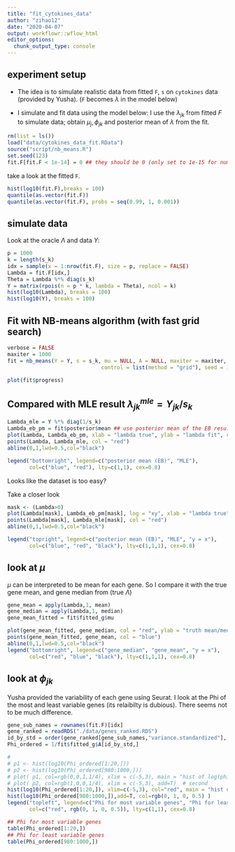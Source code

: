 ```yaml
---
title: "fit_cytokines_data"
author: "zihao12"
date: "2020-04-07"
output: workflowr::wflow_html
editor_options:
  chunk_output_type: console
---
```


## experiment setup

* The idea is to simulate realistic data from fitted `F`, `s` on `cytokines` data (provided by Yusha). (`F` becomes $\lambda$ in the model below)\

* I simulate and fit data using the model below:
\begin{align}
  & Y_{jk} \sim Po(s_k \lambda_{jk})\\
  & \lambda_{jk} = \mu_j v_{jk}\\
  & v_{jk} \sim Ga(1/\phi_{jk}, 1/\phi_{jk})
\end{align}
I use the $\lambda_{jk}$ from fitted $F$ to simulate data; obtain $\mu_j, \phi_{jk}$  and posterior mean of $\lambda$ from the fit. 


```r
rm(list = ls())
load("data/cytokines_data_fit.RData")
source("script/nb_means.R")
set.seed(123)
fit.F[fit.F < 1e-14] = 0 ## they should be 0 (only set to 1e-15 for numerical issue)
```


take a look at the fitted `F`. 
```r
hist(log10(fit.F),breaks = 100)
quantile(as.vector(fit.F))
quantile(as.vector(fit.F), probs = seq(0.99, 1, 0.001))
```

## simulate data
Look at the oracle $\Lambda$ and data $Y$:
```r
p = 1000
k = length(s_k)
idx = sample(x = 1:nrow(fit.F), size = p, replace = FALSE)
Lambda = fit.F[idx,]
Theta = Lambda %*% diag(s_k)
Y = matrix(rpois(n = p * k, lambda = Theta), ncol = k)
hist(log10(Lambda), breaks = 100)
hist(log10(Y), breaks = 100)
```

## Fit with NB-means algorithm (with fast grid search)
```r
verbose = FALSE
maxiter = 1000
fit = nb_means(Y = Y, s = s_k, mu = NULL, A = NULL, maxiter = maxiter, verbose = verbose,
                              control = list(method = "grid"), seed = 123)
```

```r
plot(fit$progress)
```


## Compared with MLE result $\lambda^{mle}_{jk} = Y_{jk}/s_k$
```r
Lambda_mle = Y %*% diag(1/s_k)
Lambda_eb_pm = fit$posterior$mean ## use posterior mean of the EB result
plot(Lambda, Lambda_eb_pm, xlab = "lambda true", ylab = "lambda fit", col = "blue")
points(Lambda, Lambda_mle, col = "red")
abline(0,1,lwd=0.5,col="black")

legend("bottomright", legend=c("posterior mean (EB)", "MLE"),
       col=c("blue", "red"), lty=c(1,1), cex=0.8)
```
Looks like the dataset is too easy?\

Take a closer look
```r
mask <- (Lambda>0)
plot(Lambda[mask], Lambda_eb_pm[mask], log = "xy", xlab = "lambda true", ylab = "lambda fit", col = "blue")
points(Lambda[mask], Lambda_mle[mask], col = "red")
abline(0,1,lwd=0.5,col="black")

legend("topright", legend=c("posterior mean (EB)", "MLE", "y = x"),
       col=c("blue", "red", "black"), lty=c(1,1,1), cex=0.8)
```


## look at $\mu$
$\mu$ can be interpreted to be mean for each gene. So I compare it with the true gene mean, and gene median from (true $\Lambda$)
```r
gene_mean = apply(Lambda,1, mean)
gene_median = apply(Lambda,1, median)
gene_mean_fitted = fit$fitted_g$mu

plot(gene_mean_fitted, gene_median, col = "red", ylab = "truth mean/median", xlab = "fitted mean")
points(gene_mean_fitted, gene_mean, col = "blue")
abline(0,1,lwd=0.5,col="black")
legend("bottomright", legend=c("gene_median", "gene_mean", "y = x"),
       col=c("red", "blue", "black"), lty=c(1,1,1), cex=0.8)
```


## look at $\phi_{jk}$
Yusha provided the variability of each gene using Seurat. I look at the Phi of the most and least variable genes (its relaibilty is dubious). There seems not to be much difference. 
```r
gene_sub_names = rownames(fit.F)[idx]
gene_ranked = readRDS("./data/genes_ranked.RDS")
id_by_std = order(gene_ranked[gene_sub_names,"variance.standardized"], decreasing = TRUE)
Phi_ordered = 1/fit$fitted_g$A[id_by_std,]

# 
# p1 <- hist(log10(Phi_ordered[1:20,]))                    
# p2 <- hist(log10(Phi_ordered[980:1000,]))                     
# plot( p1, col=rgb(0,0,1,1/4), xlim = c(-5,3), main = "hist of log(phi)")  # first histogram
# plot( p2, col=rgb(1,0,0,1/4), xlim = c(-5,3), add=T)  # second
hist(log10(Phi_ordered[1:20,]), xlim=c(-5,3), col="red", main = "hist of log10(phi)")
hist(log10(Phi_ordered[980:1000,]),add=T, col=rgb(0, 1, 0, 0.5) )
legend("topleft", legend=c("Phi for most variable genes", "Phi for least variable genes"),
       col=c("red", rgb(0, 1, 0, 0.5)), lty=c(1,1), cex=0.8)
```


```r
## Phi for most variable genes
table(Phi_ordered[1:20,])
## Phi for least variable genes
table(Phi_ordered[980:1000,])
```








